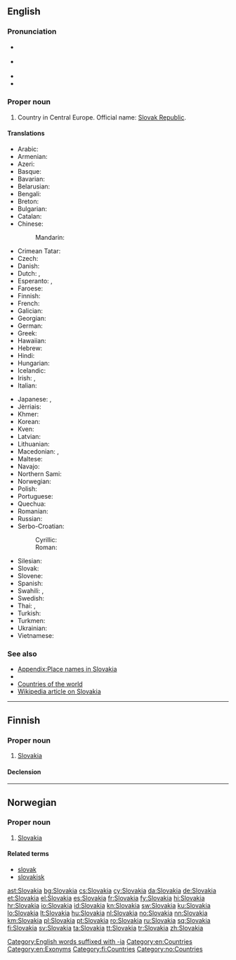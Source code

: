 {{also|slovakia|Slovákia|Šlovakia}}
==English==

{{wikipedia}}

===Pronunciation===
* {{a|UK}} {{IPA|/sləʊˈvæ.ki.ə/|/sləʊˈvɑː.ki.ə/}}
* {{a|US}} {{IPA|/sloʊˈvɑ.ki.ə/|/sloʊˈvæ.ki.ə/}}
* {{audio|en-us-Slovakia.ogg|Audio (US)}}
* {{rhymes|ækiə}}

===Proper noun===
{{en-proper noun}}

# Country in Central Europe. Official name: [[Slovak Republic]].

====Translations====
{{trans-top|Slovak Republic}}
* Arabic: {{t-|ar|سلوفاكيا|f|tr=slufaakiya|sc=Arab}}
* Armenian: {{t-|hy|Սլովակիա|tr=Slovakia|sc=Armn}}
* Azeri: {{t+|az|Slovakiya}}
* Basque: {{t+|eu|Eslovakia}}
* Bavarian: {{tø|bar|Slowàkai}}
* Belarusian: {{t-|be|Славакія|f|tr=Slavákija|sc=Cyrl}}
* Bengali: {{t-|bn|স্লোভাকিয়া|sc=Beng}}
* Breton: {{t-|br|Slovakia}}
* Bulgarian: {{t+|bg|Словакия|f|tr=Slovákija|sc=Cyrl}}
* Catalan: {{t+|ca|Eslovàquia|f}}
* Chinese:
*: Mandarin: {{t-|cmn|斯洛伐克|tr=Sīluòfákè|sc=Hani}}
* Crimean Tatar: {{tø|crh|Slovakiya}}
* Czech: {{t+|cs|Slovensko|n}}
* Danish: {{t+|da|Slovakiet}}
* Dutch: {{t+|nl|Slowakije}}, {{t-|nl|Slovakije}}
* Esperanto: {{t-|eo|Slovakio}}, {{t-|eo|Slovakujo}}
* Faroese: {{t-|fo|Slovakia|f|n}}
* Finnish: {{t+|fi|Slovakia}}
* French: {{t+|fr|Slovaquie|f}}
* Galician: {{t|gl|Eslovaquia|f}}
* Georgian: {{t-|ka|სლოვაკეთი|tr=slovaket'i|sc=Geor}}
* German: {{t+|de|Slowakei|f}}
* Greek: {{t+|el|Σλοβακία|f|tr=Slovakía|sc=Grek}}
* Hawaiian: {{tø|haw|Solowakia}}
* Hebrew: {{t+|he|סלובקיה|sc=Hebr}}
* Hindi: {{t+|hi|स्लोवाकिया|tr=slōvākiyā|sc=Deva}}
* Hungarian: {{t+|hu|Szlovákia}}
* Icelandic: {{t|is|Slóvakía|f}}
* Irish: {{t-|ga|Slóvaic|f|alt=An tSlóvaic}}, {{t-|ga|Poblacht na Slóvaice|f}}
* Italian: {{t+|it|Slovacchia}}
{{trans-mid}}
* Japanese: {{t+|ja|スロヴァキア|tr=Surovakia}}, {{t+|ja|スロバキア|tr=Surobakia}}
* Jèrriais: {{tø|roa-jer|Slovaquie|f}}
* Khmer: {{t-|km|ស្លូវ៉ាគី|tr=slo var ki|sc=Khmr}}
* Korean: {{t+|ko|슬로바키아|tr=Seullobakia|sc=Hang}}
* Kven: {{tø|fkv|Slovakia}}
* Latvian: {{t+|lv|Slovākija|f}}
* Lithuanian: {{t+|lt|Slovakija|f}}
* Macedonian: {{t+|mk|Словачка|f|tr=Slovačka|sc=Cyrl}}, {{t-|mk|Словакија|f|tr=Slovákija|sc=Cyrl}}
* Maltese: {{t-|mt|Slovakja|alt=is-Slovakja}}
* Navajo: {{tø|nv|Słóbaʼ bikéyah}}
* Northern Sami: {{tø|se|Šlovakia}}
* Norwegian: {{t+|no|Slovakia}}
* Polish: {{t+|pl|Słowacja|f}}
* Portuguese: {{t+|pt|Eslováquia}}
* Quechua: {{t-|qu|Isluwakya}}
* Romanian: {{t+|ro|Slovacia|f}}
* Russian: {{t+|ru|Словакия|f|tr=Slovákija|sc=Cyrl}}
* Serbo-Croatian:
*: Cyrillic: {{t-|sh|Сло̀ва̄чка|f|sc=Cyrl}}
*: Roman: {{t-|sh|Slòvāčkā|f}}
* Silesian: {{tø|szl|Słowacyjo|f}}
* Slovak: {{t+|sk|Slovensko|n}}
* Slovene: {{t+|sl|Slováška|f}}
* Spanish: {{t+|es|Eslovaquia|f}}
* Swahili: {{t+|sw|Slovakia}}, {{t-|sw|Uslovaki}}
* Swedish: {{t+|sv|Slovakien}}
* Thai: {{t-|th|ประเทศสโลวาเกีย|tr=bpràtâyt sàlŏwaagia|sc=Thai}}, {{t+|th|สโลวาเกีย|tr=sàlŏwaagia|sc=Thai}}
* Turkish: {{t+|tr|Slovakya}}
* Turkmen: {{t-|tk|Slowakiýa}}
* Ukrainian: {{t+|uk|Словаччина|f|tr=Slováččyna|sc=Cyrl}}
* Vietnamese: {{t-|vi|Slovakia}}
{{trans-bottom}}

===See also===
* [[Appendix:Place names in Slovakia]]
* {{list:countries of Europe/en}}
* [[Appendix:Countries of the world|Countries of the world]]
* [[w:Slovakia|Wikipedia article on Slovakia]]

[[Category:English words suffixed with -ia]]
[[Category:en:Countries]]
[[Category:en:Exonyms]]

----

==Finnish==
{{wikipedia|lang=fi}}

===Proper noun===
{{fi-proper noun}}

# [[#English|Slovakia]]

====Declension====
{{fi-decl-kulkija|Slovaki|nopl=1}}

[[Category:fi:Countries]]

----

==Norwegian==

===Proper noun===
{{head|no|proper noun}}

# [[#English|Slovakia]]

====Related terms====
* [[slovak]]
* [[slovakisk]]

[[Category:no:Countries]]

[[ast:Slovakia]]
[[bg:Slovakia]]
[[cs:Slovakia]]
[[cy:Slovakia]]
[[da:Slovakia]]
[[de:Slovakia]]
[[et:Slovakia]]
[[el:Slovakia]]
[[es:Slovakia]]
[[fr:Slovakia]]
[[fy:Slovakia]]
[[hi:Slovakia]]
[[hr:Slovakia]]
[[io:Slovakia]]
[[id:Slovakia]]
[[kn:Slovakia]]
[[sw:Slovakia]]
[[ku:Slovakia]]
[[lo:Slovakia]]
[[lt:Slovakia]]
[[hu:Slovakia]]
[[nl:Slovakia]]
[[no:Slovakia]]
[[nn:Slovakia]]
[[km:Slovakia]]
[[pl:Slovakia]]
[[pt:Slovakia]]
[[ro:Slovakia]]
[[ru:Slovakia]]
[[sq:Slovakia]]
[[fi:Slovakia]]
[[sv:Slovakia]]
[[ta:Slovakia]]
[[tt:Slovakia]]
[[tr:Slovakia]]
[[zh:Slovakia]]